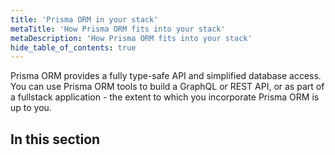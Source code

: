 ```yaml
---
title: 'Prisma ORM in your stack'
metaTitle: 'How Prisma ORM fits into your stack'
metaDescription: 'How Prisma ORM fits into your stack'
hide_table_of_contents: true
---
```


<TopBlock title={frontMatter.title}>

Prisma ORM provides a fully type-safe API and simplified database access. You can use Prisma ORM tools to build a GraphQL or REST API, or as part of a fullstack application - the extent to which you incorporate Prisma ORM is up to you.

</TopBlock>

## In this section

<Subsections />
